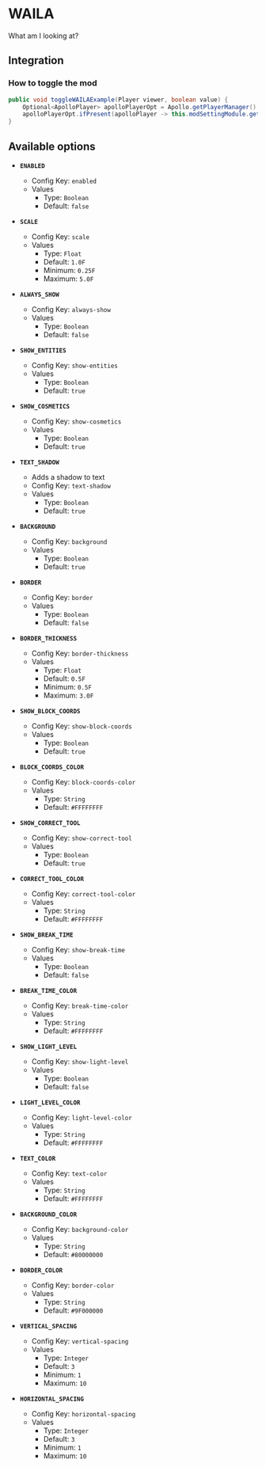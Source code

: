 # WAILA

What am I looking at?

## Integration

### How to toggle the mod

```java
public void toggleWAILAExample(Player viewer, boolean value) {
    Optional<ApolloPlayer> apolloPlayerOpt = Apollo.getPlayerManager().getPlayer(viewer.getUniqueId());
    apolloPlayerOpt.ifPresent(apolloPlayer -> this.modSettingModule.getOptions().set(apolloPlayer, ModWaila.ENABLED, value));
}
```

## Available options

- __`ENABLED`__
    - Config Key: `enabled`
    - Values
        - Type: `Boolean`
        - Default: `false`

- __`SCALE`__
    - Config Key: `scale`
    - Values
        - Type: `Float`
        - Default: `1.0F`
        - Minimum: `0.25F`
        - Maximum: `5.0F`

- __`ALWAYS_SHOW`__
    - Config Key: `always-show`
    - Values
        - Type: `Boolean`
        - Default: `false`

- __`SHOW_ENTITIES`__
    - Config Key: `show-entities`
    - Values
        - Type: `Boolean`
        - Default: `true`

- __`SHOW_COSMETICS`__
    - Config Key: `show-cosmetics`
    - Values
        - Type: `Boolean`
        - Default: `true`

- __`TEXT_SHADOW`__
    - Adds a shadow to text
    - Config Key: `text-shadow`
    - Values
        - Type: `Boolean`
        - Default: `true`

- __`BACKGROUND`__
    - Config Key: `background`
    - Values
        - Type: `Boolean`
        - Default: `true`

- __`BORDER`__
    - Config Key: `border`
    - Values
        - Type: `Boolean`
        - Default: `false`

- __`BORDER_THICKNESS`__
    - Config Key: `border-thickness`
    - Values
        - Type: `Float`
        - Default: `0.5F`
        - Minimum: `0.5F`
        - Maximum: `3.0F`

- __`SHOW_BLOCK_COORDS`__
    - Config Key: `show-block-coords`
    - Values
        - Type: `Boolean`
        - Default: `true`

- __`BLOCK_COORDS_COLOR`__
    - Config Key: `block-coords-color`
    - Values
        - Type: `String`
        - Default: `#FFFFFFFF`

- __`SHOW_CORRECT_TOOL`__
    - Config Key: `show-correct-tool`
    - Values
        - Type: `Boolean`
        - Default: `true`

- __`CORRECT_TOOL_COLOR`__
    - Config Key: `correct-tool-color`
    - Values
        - Type: `String`
        - Default: `#FFFFFFFF`

- __`SHOW_BREAK_TIME`__
    - Config Key: `show-break-time`
    - Values
        - Type: `Boolean`
        - Default: `false`

- __`BREAK_TIME_COLOR`__
    - Config Key: `break-time-color`
    - Values
        - Type: `String`
        - Default: `#FFFFFFFF`

- __`SHOW_LIGHT_LEVEL`__
    - Config Key: `show-light-level`
    - Values
        - Type: `Boolean`
        - Default: `false`

- __`LIGHT_LEVEL_COLOR`__
    - Config Key: `light-level-color`
    - Values
        - Type: `String`
        - Default: `#FFFFFFFF`

- __`TEXT_COLOR`__
    - Config Key: `text-color`
    - Values
        - Type: `String`
        - Default: `#FFFFFFFF`

- __`BACKGROUND_COLOR`__
    - Config Key: `background-color`
    - Values
        - Type: `String`
        - Default: `#80000000`

- __`BORDER_COLOR`__
    - Config Key: `border-color`
    - Values
        - Type: `String`
        - Default: `#9F000000`

- __`VERTICAL_SPACING`__
    - Config Key: `vertical-spacing`
    - Values
        - Type: `Integer`
        - Default: `3`
        - Minimum: `1`
        - Maximum: `10`

- __`HORIZONTAL_SPACING`__
    - Config Key: `horizontal-spacing`
    - Values
        - Type: `Integer`
        - Default: `3`
        - Minimum: `1`
        - Maximum: `10`

